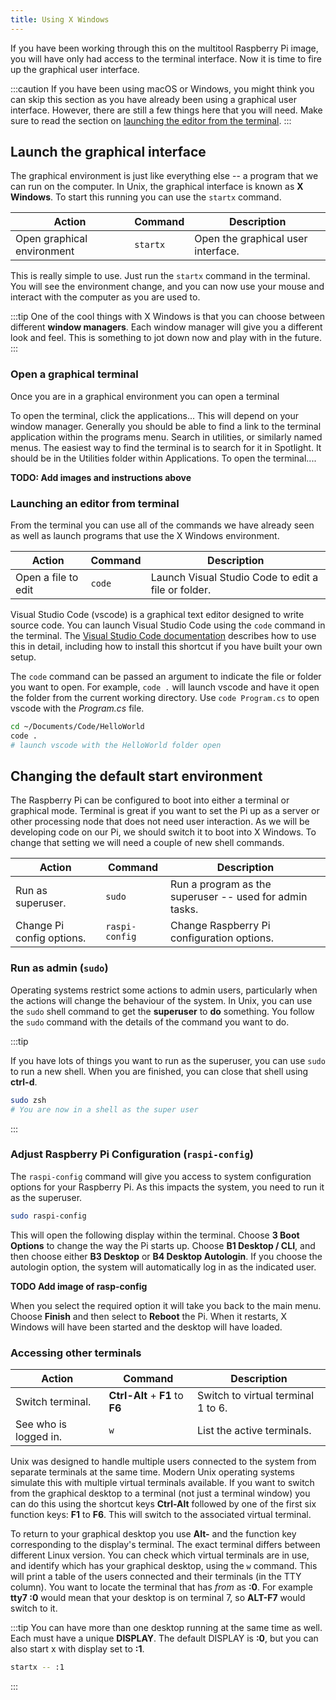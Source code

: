 ```yaml
---
title: Using X Windows
---
```


If you have been working through this on the multitool Raspberry Pi image, you will have only had access to the terminal interface. Now it is time to fire up the graphical user interface.

:::caution
If you have been using macOS or Windows, you might think you can skip this section as you have already been using a graphical user interface.
However, there are still a few things here that you will need.
Make sure to read the section on [launching the editor from the terminal](#launching-editor-from-terminal).
:::

## Launch the graphical interface

The graphical environment is just like everything else -- a program that we can run on the computer. In Unix, the graphical interface is known as **X Windows**. To start this running you can use the `startx` command.

| **Action**                 | **Command** | **Description** |
|----------------------------|-------------|-----------------------------------|
| Open graphical environment | `startx`    | Open the graphical user interface. |

This is really simple to use. Just run the `startx` command in the terminal. You will see the environment change, and you can now use your mouse and interact with the computer as you are used to.

:::tip
One of the cool things with X Windows is that you can choose between different **window managers**. Each window manager will give you a different look and feel. This is something to jot down now and play with in the future.
:::

### Open a graphical terminal

Once you are in a graphical environment you can open a terminal


<Tabs>
  <TabItem label="Raspberry Pi">
    To open the terminal, click the applications...
  </TabItem>
  <TabItem label="Linux">
    This will depend on your window manager. Generally you should be able to find a link to the terminal application within the programs menu. Search in utilities, or similarly named menus.
  </TabItem>
  <TabItem label="macOS">
    The easiest way to find the terminal is to search for it in Spotlight. It should be in the Utilities folder within Applications.
  </TabItem>
  <TabItem label="Windows">
    To open the terminal....
  </TabItem>
  
</Tabs>

**TODO: Add images and instructions above**

### Launching an editor from terminal

From the terminal you can use all of the commands we have already seen as well as launch programs that use the X Windows environment.

| **Action**          | **Command** | **Description** |
|---------------------|-------------|----------------------------------------------------|
| Open a file to edit | `code`      | Launch Visual Studio Code to edit a file or folder.|

Visual Studio Code (vscode) is a graphical text editor designed to write source code. You can launch Visual Studio Code using the `code` command in the terminal. The [Visual Studio Code documentation](https://code.visualstudio.com/docs/editor/command-line) describes how to use this in detail, including how to install this shortcut if you have built your own setup.

The `code` command can be passed an argument to indicate the file or folder you want to open. For example, `code .` will launch vscode and have it open the folder from the current working directory. Use `code Program.cs` to open vscode with the *Program.cs* file.

```sh
cd ~/Documents/Code/HelloWorld
code .
# launch vscode with the HelloWorld folder open
```

## Changing the default start environment

The Raspberry Pi can be configured to boot into either a terminal or graphical mode. Terminal is great if you want to set the Pi up as a server or other processing node that does not need user interaction. As we will be developing code on our Pi, we should switch it to boot into X Windows.
To change that setting we will need a couple of new shell commands.

| **Action**                | **Command**    | **Description** |
|---------------------------|----------------|----------------------------------------------------|
| Run as superuser.         | `sudo`         | Run a program as the superuser -- used for admin tasks. |
| Change Pi config options. | `raspi-config` | Change Raspberry Pi configuration options. |

### Run as admin (`sudo`)

Operating systems restrict some actions to admin users, particularly when the actions will change the behaviour of the system. In Unix, you can use the `sudo` shell command to get the **superuser** to **do** something. You follow the `sudo` command with the details of the command you want to do.

:::tip

If you have lots of things you want to run as the superuser, you can use `sudo` to run a new shell. When you are finished, you can close that shell using **ctrl-d**.

```sh
sudo zsh
# You are now in a shell as the super user
```

:::

### Adjust Raspberry Pi Configuration (`raspi-config`)

The `raspi-config` command will give you access to system configuration options for your Raspberry Pi. As this impacts the system, you need to run it as the superuser.

```sh
sudo raspi-config
```

This will open the following display within the terminal. Choose **3 Boot Options** to change the way the Pi starts up. Choose **B1 Desktop / CLI**, and then choose either **B3 Desktop** or **B4 Desktop Autologin**. If you choose the autologin option, the system will automatically log in as the indicated user.

**TODO Add image of rasp-config**

When you select the required option it will take you back to the main menu. Choose **Finish** and then select to **Reboot** the Pi. When it restarts, X Windows will have been started and the desktop will have loaded.

### Accessing other terminals

| **Action**           | **Command**                     | **Description**                    |
|----------------------|---------------------------------|------------------------------------|
|Switch terminal.      | **Ctrl-Alt** + **F1** to **F6** | Switch to virtual terminal 1 to 6. |
|See who is logged in. | `w`                             | List the active terminals.         |

Unix was designed to handle multiple users connected to the system from separate terminals at the same time. Modern Unix operating systems simulate this with multiple virtual terminals available. If you want to switch from the graphical desktop to a terminal (not just a terminal window) you can do this using the shortcut keys **Ctrl-Alt** followed by one of the first six function keys: **F1** to **F6**. This will switch to the associated virtual terminal.

To return to your graphical desktop you use **Alt-** and the function key corresponding to the display's terminal. The exact terminal differs between different Linux version. You can check which virtual terminals are in use, and identify which has your graphical desktop, using the `w` command. This will print a table of the users connected and their terminals (in the TTY column). You want to locate the terminal that has *from* as **:0**. For example **tty7 :0** would mean that your desktop is on terminal 7, so **ALT-F7** would switch to it.

:::tip
You can have more than one desktop running at the same time as well. Each must have a unique **DISPLAY**. The default DISPLAY is **:0**, but you can also start x with display set to **:1**.

```sh
startx -- :1
```
:::
